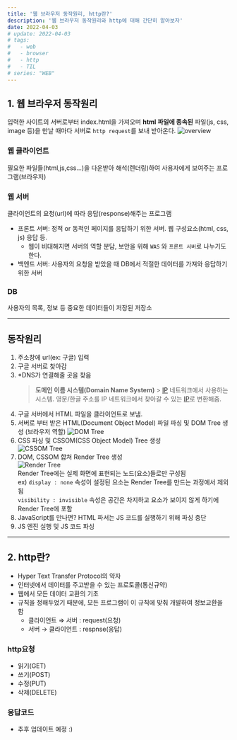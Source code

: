 ```yaml
---
title: '웹 브라우저 동작원리, http란?'
description: '웹 브라우저 동작원리와 http에 대해 간단히 알아보자'
date: 2022-04-03
# update: 2022-04-03
# tags:
#   - web
#   - browser
#   - http
#   - TIL
# series: "WEB"
---
```


## 1. 웹 브라우저 동작원리

입력한 사이트의 서버로부터 index.html을 가져오며 **html 파일에 종속된** 파일(js, css, image 등)을 만날 때마다 서버로 `http request`를 보내 받아온다.
![overview](</posts/web-http(1).png>)

### 웹 클라이언트

필요한 파일들(html,js,css...)을 다운받아 해석(렌더링)하여 사용자에게 보여주는 프로그램(브라우저)

### 웹 서버

클라이언트의 요청(url)에 따라 응답(response)해주는 프로그램

- 프론트 서버: 정적 or 동적인 페이지를 응답하기 위한 서버. 웹 구성요소(html, css, js) 응답 등.
  - 웹이 비대해지면 서버의 역할 분담, 보안을 위해 `WAS` 와 `프론트 서버`로 나누기도 한다.
- 백엔드 서버: 사용자의 요청을 받았을 때 DB에서 적절한 데이터를 가져와 응답하기 위한 서버

### DB

사용자의 목록, 정보 등 중요한 데이터들이 저장된 저장소

---

## 동작원리

1. 주소창에 url(ex: 구글) 입력
2. 구글 서버로 찾아감
3. \*DNS가 연결해줄 곳을 찾음
   > **도메인 이름 시스템(Domain Name System)** > [IP](https://namu.wiki/w/IP) 네트워크에서 사용하는 시스템. 영문/한글 주소를 IP 네트워크에서 찾아갈 수 있는 [IP](https://namu.wiki/w/IP)로 변환해줌.
4. 구글 서버에서 HTML 파일을 클라이언트로 보냄.
5. 서버로 부터 받은 HTML(Document Object Model) 파일 파싱 및 DOM Tree 생성 (브라우저 역할)
   ![DOM Tree](</posts/web-http(2).png>)
6. CSS 파싱 및 CSSOM(CSS Object Model) Tree 생성  
   ![CSSOM Tree](</posts/web-http(3).png>)
7. DOM, CSSOM 합쳐 Render Tree 생성  
   ![Render Tree](</posts/web-http(4).png>)  
   Render Tree에는 실제 화면에 표현되는 노드(요소)들로만 구성됨  
   ex) `display : none` 속성이 설정된 요소는 Render Tree를 만드는 과정에서 제외됨<br/>
   `visibility : invisible` 속성은 공간은 차지하고 요소가 보이지 않게 하기에 Render Tree에 포함
8. JavaScript를 만나면? HTML 파서는 JS 코드를 실행하기 위해 파싱 중단
9. JS 엔진 실행 및 JS 코드 파싱

---

## 2. http란?

- Hyper Text Transfer Protocol의 약자
- 인터넷에서 데이터를 주고받을 수 있는 프로토콜(통신규약)
- 웹에서 모든 데이터 교환의 기초
- 규칙을 정해두었기 때문에, 모든 프로그램이 이 규칙에 맞춰 개발하여 정보교환을 함
  - 클라이언트 ⇒ 서버 : request(요청)
  - 서버 → 클라이언트 : respnse(응답)

### http요청

- 읽기(GET)
- 쓰기(POST)
- 수정(PUT)
- 삭제(DELETE)

### 응답코드

- 추후 업데이트 예정 :)
